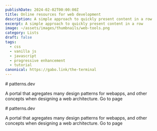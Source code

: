 ```yaml
---
publishDate: 2024-02-02T00:00:00Z
title: Online resources for web development
description: A simple approach to quickly present content in a row
excerpt: A simple approach to quickly present content in a row
image: ~/assets/images/thumbnails/web-tools.png
category: Lists
draft: false
tags:
  - css
  - vanilla js
  - javascript
  - progressive enhancement
  - tutorial
canonical: https://gabo.link/the-terminal
---
```



<ListItem>
  # patterns.dev

  A portal that agregates many design patterns for webapps, and other concepts when designing a web architecture.
  <ExternalLink href="https://www.patterns.dev/">
    Go to page
  </ExternalLink>
</ListItem>

<ListItem>
  # patterns.dev

  A portal that agregates many design patterns for webapps, and other concepts when designing a web architecture.
  <ExternalLink href="https://www.patterns.dev/">
    Go to page
  </ExternalLink>
</ListItem>